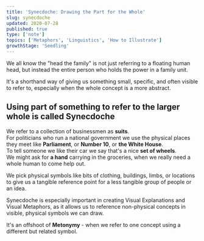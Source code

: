 ```yaml
---
title: 'Synecdoche: Drawing the Part for the Whole'
slug: synecdoche
updated: 2020-07-28
published: true
type: ['note']
topics: ['Metaphors', 'Linguistics', 'How to Illustrate']
growthStage: 'Seedling'
---
```


We all know the "head the family" is not just referring to a floating human head, but instead the entire person who holds the power in a family unit.

It's a shorthand way of giving us something small, specific, and often visible to refer to, especially when the whole concept is a more abstract. 

## Using part of something to refer to the larger whole is called **Synecdoche**

We refer to a collection of businessmen as __suits__.  
For politicians who run a national government we use the physical places they meet like  __Parliament__, or __Number 10__, or __the White House__.  
To tell someone we like their car we say that's a nice __set of wheels__.  
We might ask for __a hand__ carrying in the groceries, when we really need a whole human to come help out.

We pick physical symbols like bits of  clothing, buildings, limbs, or locations to give us a tangible reference point for a less tangible group of people or an idea.

Synecdoche is especially important in creating Visual Explanations and Visual Metaphors, as it allows us to reference non-physical concepts in visible, physical symbols we can draw.

It's an offshoot of __Metonymy__ - when we refer to one concept using a different but related symbol.

